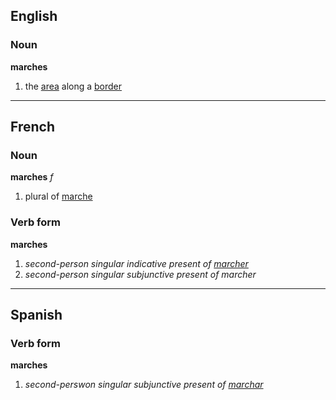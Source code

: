 ==English==
{{wikipedia}}
===Noun===
'''marches'''
# the [[area]] along a [[border]]

----

==French==
===Noun===
'''marches''' ''f''

# plural of [[marche]]

===Verb form===
'''marches'''

# ''second-person singular indicative present of [[marcher]]''
# ''second-person singular subjunctive present of marcher''

----

==Spanish==
===Verb form===
'''marches'''

# ''second-perswon singular subjunctive present of [[marchar]]''